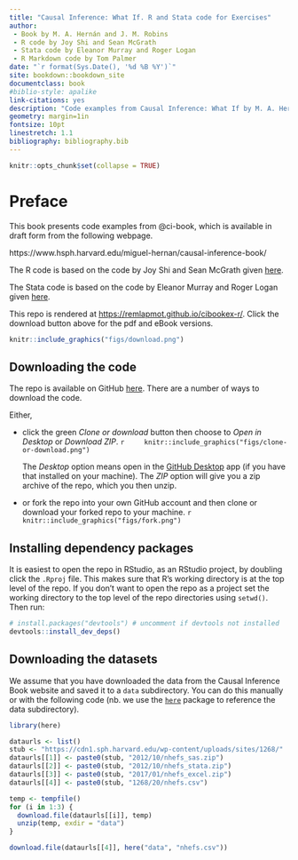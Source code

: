 ```yaml
--- 
title: "Causal Inference: What If. R and Stata code for Exercises"
author: 
 - Book by M. A. Hernán and J. M. Robins
 - R code by Joy Shi and Sean McGrath
 - Stata code by Eleanor Murray and Roger Logan
 - R Markdown code by Tom Palmer
date: "`r format(Sys.Date(), '%d %B %Y')`"
site: bookdown::bookdown_site
documentclass: book
#biblio-style: apalike
link-citations: yes
description: "Code examples from Causal Inference: What If by M. A. Hernán and J. M. Robins https://www.hsph.harvard.edu/miguel-hernan/causal-inference-book/"
geometry: margin=1in
fontsize: 10pt
linestretch: 1.1
bibliography: bibliography.bib
---
```


```r
knitr::opts_chunk$set(collapse = TRUE) 
```

# Preface{-}

This book presents code examples from @ci-book, which is available in draft form from the following webpage.

https://www.hsph.harvard.edu/miguel-hernan/causal-inference-book/

The R code is based on the code by Joy Shi and Sean McGrath given [here](https://cdn1.sph.harvard.edu/wp-content/uploads/sites/1268/1268/20/Rcode_CIpart2.zip).

The Stata code is based on the code by Eleanor Murray and Roger Logan given [here](https://cdn1.sph.harvard.edu/wp-content/uploads/sites/1268/2019/11/stata_part2.zip).

This repo is rendered at <https://remlapmot.github.io/cibookex-r/>. Click the download button above for the pdf and eBook versions.

```r
knitr::include_graphics("figs/download.png")
```

## Downloading the code

The repo is available on GitHub [here](https://github.com/remlapmot/cibookex-r). There are a number of ways to download the code.

Either,

* click the green *Clone or download* button then choose to *Open in Desktop* or *Download ZIP*. 
    ```r
    knitr::include_graphics("figs/clone-or-download.png")
    ```
    
  The *Desktop* option means open in the [GitHub Desktop](https://desktop.github.com/) app (if you have that installed on your machine). The *ZIP* option will give you a zip archive of the repo, which you then unzip.

* or fork the repo into your own GitHub account and then clone or download your forked repo to your machine.
    ```r
    knitr::include_graphics("figs/fork.png")
    ```

## Installing dependency packages
It is easiest to open the repo in RStudio, as an RStudio project, by doubling click the `.Rproj` file. This makes sure that R's working directory is at the top level of the repo. If you don't want to open the repo as a project set the working directory to the top level of the repo directories using `setwd()`. Then run:
```r
# install.packages("devtools") # uncomment if devtools not installed
devtools::install_dev_deps()
```

## Downloading the datasets
We assume that you have downloaded the data from the Causal Inference Book website and saved it to a `data` subdirectory. You can do this manually or with the following code (nb. we use the [`here`](https://here.r-lib.org/) package to reference the data subdirectory).

```r
library(here)
```

```r
dataurls <- list()
stub <- "https://cdn1.sph.harvard.edu/wp-content/uploads/sites/1268/"
dataurls[[1]] <- paste0(stub, "2012/10/nhefs_sas.zip")
dataurls[[2]] <- paste0(stub, "2012/10/nhefs_stata.zip")
dataurls[[3]] <- paste0(stub, "2017/01/nhefs_excel.zip")
dataurls[[4]] <- paste0(stub, "1268/20/nhefs.csv")

temp <- tempfile()
for (i in 1:3) {
  download.file(dataurls[[i]], temp)
  unzip(temp, exdir = "data")
}

download.file(dataurls[[4]], here("data", "nhefs.csv"))
```

\mainmatter
